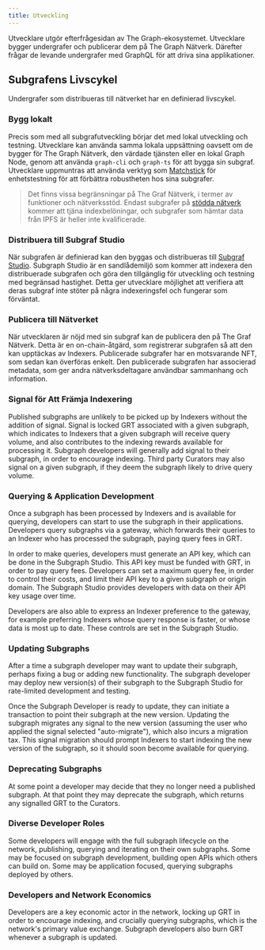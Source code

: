 ```yaml
---
title: Utveckling
---
```


Utvecklare utgör efterfrågesidan av The Graph-ekosystemet. Utvecklare bygger undergrafer och publicerar dem på The Graph Nätverk. Därefter frågar de levande undergrafer med GraphQL för att driva sina applikationer.

## Subgrafens Livscykel

Undergrafer som distribueras till nätverket har en definierad livscykel.

### Bygg lokalt

Precis som med all subgrafutveckling börjar det med lokal utveckling och testning. Utvecklare kan använda samma lokala uppsättning oavsett om de bygger för The Graph Nätverk, den värdade tjänsten eller en lokal Graph Node, genom att använda `graph-cli` och `graph-ts` för att bygga sin subgraf. Utvecklare uppmuntras att använda verktyg som [Matchstick](https://github.com/LimeChain/matchstick) för enhetstestning för att förbättra robustheten hos sina subgrafer.

> Det finns vissa begränsningar på The Graf Nätverk, i termer av funktioner och nätverksstöd. Endast subgrafer på [stödda nätverk](/developing/supported-networks) kommer att tjäna indexbelöningar, och subgrafer som hämtar data från IPFS är heller inte kvalificerade.

### Distribuera till Subgraf Studio

När subgrafen är definierad kan den byggas och distribueras till [Subgraf Studio](https://thegraph.com/docs/en/deploying/subgraph-studio-faqs/). Subgraph Studio är en sandlådemiljö som kommer att indexera den distribuerade subgrafen och göra den tillgänglig för utveckling och testning med begränsad hastighet. Detta ger utvecklare möjlighet att verifiera att deras subgraf inte stöter på några indexeringsfel och fungerar som förväntat.

### Publicera till Nätverket

När utvecklaren är nöjd med sin subgraf kan de publicera den på The Graf Nätverk. Detta är en on-chain-åtgärd, som registrerar subgrafen så att den kan upptäckas av Indexers. Publicerade subgrafer har en motsvarande NFT, som sedan kan överföras enkelt. Den publicerade subgrafen har associerad metadata, som ger andra nätverksdeltagare användbar sammanhang och information.

### Signal för Att Främja Indexering

Published subgraphs are unlikely to be picked up by Indexers without the addition of signal. Signal is locked GRT associated with a given subgraph, which indicates to Indexers that a given subgraph will receive query volume, and also contributes to the indexing rewards available for processing it. Subgraph developers will generally add signal to their subgraph, in order to encourage indexing. Third party Curators may also signal on a given subgraph, if they deem the subgraph likely to drive query volume.

### Querying & Application Development

Once a subgraph has been processed by Indexers and is available for querying, developers can start to use the subgraph in their applications. Developers query subgraphs via a gateway, which forwards their queries to an Indexer who has processed the subgraph, paying query fees in GRT.

In order to make queries, developers must generate an API key, which can be done in the Subgraph Studio. This API key must be funded with GRT, in order to pay query fees. Developers can set a maximum query fee, in order to control their costs, and limit their API key to a given subgraph or origin domain. The Subgraph Studio provides developers with data on their API key usage over time.

Developers are also able to express an Indexer preference to the gateway, for example preferring Indexers whose query response is faster, or whose data is most up to date. These controls are set in the Subgraph Studio.

### Updating Subgraphs

After a time a subgraph developer may want to update their subgraph, perhaps fixing a bug or adding new functionality. The subgraph developer may deploy new version(s) of their subgraph to the Subgraph Studio for rate-limited development and testing.

Once the Subgraph Developer is ready to update, they can initiate a transaction to point their subgraph at the new version. Updating the subgraph migrates any signal to the new version (assuming the user who applied the signal selected "auto-migrate"), which also incurs a migration tax. This signal migration should prompt Indexers to start indexing the new version of the subgraph, so it should soon become available for querying.

### Deprecating Subgraphs

At some point a developer may decide that they no longer need a published subgraph. At that point they may deprecate the subgraph, which returns any signalled GRT to the Curators.

### Diverse Developer Roles

Some developers will engage with the full subgraph lifecycle on the network, publishing, querying and iterating on their own subgraphs. Some may be focused on subgraph development, building open APIs which others can build on. Some may be application focused, querying subgraphs deployed by others.

### Developers and Network Economics

Developers are a key economic actor in the network, locking up GRT in order to encourage indexing, and crucially querying subgraphs, which is the network's primary value exchange. Subgraph developers also burn GRT whenever a subgraph is updated.
